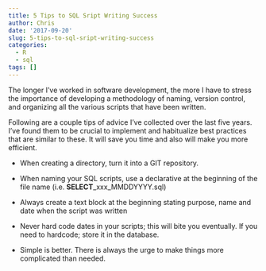 ```yaml
---
title: 5 Tips to SQL Sript Writing Success
author: Chris
date: '2017-09-20'
slug: 5-tips-to-sql-sript-writing-success
categories:
  - R
  - sql
tags: []
---
```


The longer I've worked  in software development, the more I have to stress the importance of developing a methodology of naming, version control, and organizing all the various scripts that have been written. 

Following are a couple tips of advice I've collected over the last five years. I've found them to be  crucial to implement and habitualize best practices that are similar to these. It will save you time and also will make you more efficient. 

* When creating a directory, turn it into a GIT repository. 

* When naming your SQL scripts, use a declarative at the beginning of the file name (i.e. **SELECT**_xxx_MMDDYYYY.sql)

* Always create a text block at the beginning stating purpose, name and date when the script was written

* Never hard code dates in your scripts; this will bite you eventually. If you need to hardcode; store it in the database. 

* Simple is better. There is always the urge to make things more complicated than needed. 
